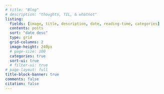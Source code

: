 ```yaml
---
# title: "Blog"
# description: "thoughts, TIL, & whatnot"
listing:
  fields: [image, title, description, date, reading-time, categories]
  contents: posts
  sort: "date desc"
  type: grid
  grid-columns: 2
  image-height: 240px
  # page-size: 100
  categories: true
  sort-ui: true
  # filter-ui: true
# page-layout: full
title-block-banner: true
comments: false
citation: false
---
```



